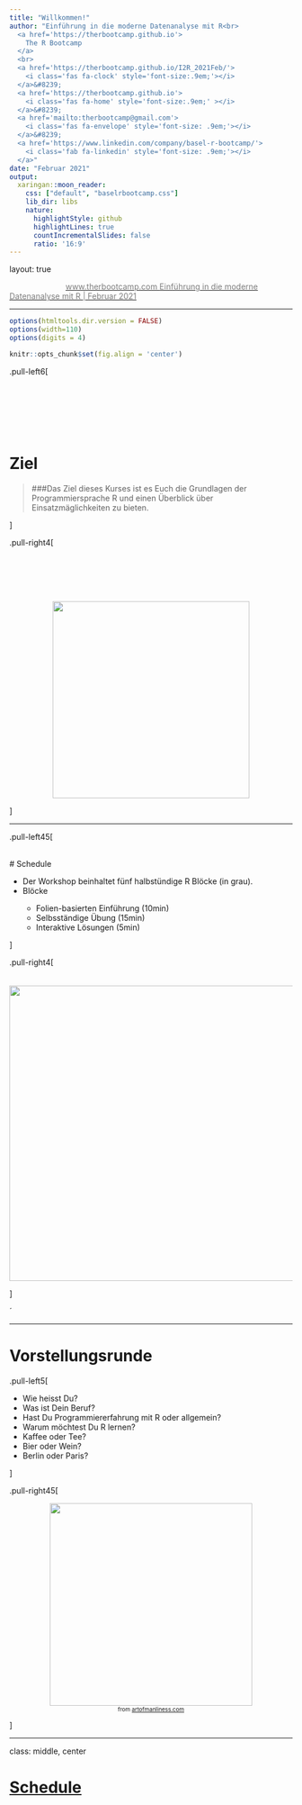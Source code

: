 ```yaml
---
title: "Willkommen!"
author: "Einführung in die moderne Datenanalyse mit R<br>
  <a href='https://therbootcamp.github.io'>
    The R Bootcamp
  </a>
  <br>
  <a href='https://therbootcamp.github.io/I2R_2021Feb/'>
    <i class='fas fa-clock' style='font-size:.9em;'></i>
  </a>&#8239; 
  <a href='https://therbootcamp.github.io'>
    <i class='fas fa-home' style='font-size:.9em;' ></i>
  </a>&#8239;
  <a href='mailto:therbootcamp@gmail.com'>
    <i class='fas fa-envelope' style='font-size: .9em;'></i>
  </a>&#8239;
  <a href='https://www.linkedin.com/company/basel-r-bootcamp/'>
    <i class='fab fa-linkedin' style='font-size: .9em;'></i>
  </a>"
date: "Februar 2021"
output:
  xaringan::moon_reader:
    css: ["default", "baselrbootcamp.css"]
    lib_dir: libs
    nature:
      highlightStyle: github
      highlightLines: true
      countIncrementalSlides: false
      ratio: '16:9'
---
```


layout: true

<div class="my-footer">
  <span style="text-align:center">
    <span> 
      <img src="https://raw.githubusercontent.com/therbootcamp/therbootcamp.github.io/master/_sessions/_image/by-sa.png" height=14 style="vertical-align: middle"/>
    </span>
    <a href="https://therbootcamp.github.io/">
      <span style="padding-left:82px"> 
        <font color="#7E7E7E">
          www.therbootcamp.com
        </font>
      </span>
    </a>
    <a href="https://therbootcamp.github.io/">
      <font color="#7E7E7E">
      Einführung in die moderne Datenanalyse mit R | Februar 2021
      </font>
    </a>
    </span>
  </div> 

---


```r
options(htmltools.dir.version = FALSE)
options(width=110)
options(digits = 4)

knitr::opts_chunk$set(fig.align = 'center')
```

<!---

.pull-left45[
<br><br><br><br><br>
# Materialien

Klicke auf <high>"....running..."</high> auf unserer Website!

<font style="font-size:28px"><a href="www.therbootcamp.com"><b>www.therbootcamp.com</b></a></font>

]

.pull-right5[

<br><br>
<iframe src="https://therbootcamp.github.io" width="500" height="500"></iframe>

]

--->

.pull-left6[

<br><br><br><br><br>


# Ziel


>###Das Ziel dieses Kurses ist es Euch die Grundlagen der Programmiersprache R und einen Überblick über Einsatzmäglichkeiten zu bieten. 

]

.pull-right4[

<br><br><br><br>
<p align="center"><img src="https://raw.githubusercontent.com/therbootcamp/therbootcamp.github.io/master/_sessions/_image/target.png" height="350"></p>

]

---

.pull-left45[

<br>
# Schedule 

<ul>
  <li class="m1"><span>Der Workshop beinhaltet fünf <high>halbstündige R Blöcke</high> (in grau).</span></li>
  <li class="m2"><span>Blöcke</span></li>
  <ul class="level">
    <li><span>Folien-basierten <high>Einführung (10min)</high></span></li> 
    <li><span>Selbsständige <high>Übung (15min)</high></span></li> 
    <li><span>Interaktive <high>Lösungen (5min)</high></span></li> 
  </ul>
</ul>


]

.pull-right4[
<br><br>
<img src="image/schedule.png" height="525" align="center" style="padding-top:16px">

]

´

---

# Vorstellungsrunde

.pull-left5[

<ul>
  <li class="m1"><span>Wie heisst Du?</span></li>
  <li class="m2"><span>Was ist Dein Beruf?</span></li>
  <li class="m3"><span>Hast Du Programmiererfahrung mit R oder allgemein?</span></li>
  <li class="m4"><span>Warum möchtest Du R lernen?</span></li>
  <li class="m5"><span>Kaffee oder Tee?</span></li>
  <li class="m6"><span>Bier oder Wein?</span></li>
  <li class="m7"><span>Berlin oder Paris?</span></li>
</ul>


]

.pull-right45[

<p align="center">
<img src="https://raw.githubusercontent.com/therbootcamp/therbootcamp.github.io/master/_sessions/_image/introductions.jpg" height="360px">
<br>
<font style="font-size:10px">from <a href="www.artofmanliness.com">artofmanliness.com</a></font>
</p>

]

---
class: middle, center

<h1><a href=https://therbootcamp.github.io/I2R_2020Aug/index.html>Schedule</a></h1>


